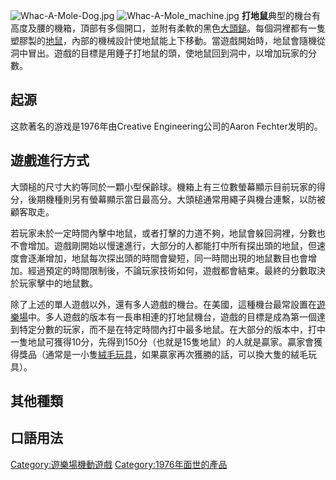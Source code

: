 {{多個問題|
{{unreferenced|time=2016-01-07T09:16:41+00:00}}
{{Globalize}}
{{Expand language|1=en|time=2020-09-23T07:40:38+00:00}}
}}
[[File:Whac-A-Mole-Dog.jpg|thumb]]
[[File:Whac-A-Mole_machine.jpg|thumb]]
'''打地鼠'''典型的機台有高度及腰的機箱，頂部有多個開口，並附有柔軟的黑色[[大頭鎚|大頭鎚]]。每個洞裡都有一隻塑膠製的[[鼴科|地鼠]]，內部的機械設計使地鼠能上下移動。當遊戲開始時，地鼠會隨機從洞中冒出。遊戲的目標是用錘子打地鼠的頭，使地鼠回到洞中，以增加玩家的分數。

== 起源 ==
这款著名的游戏是1976年由Creative Engineering公司的Aaron Fechter发明的。

== 遊戲進行方式 ==
大頭槌的尺寸大約等同於一顆小型保齡球。機箱上有三位數螢幕顯示目前玩家的得分，後期機種則另有螢幕顯示當日最高分。大頭槌通常用繩子與機台連繫，以防被顧客取走。

若玩家未於一定時間內擊中地鼠，或者打擊的力道不夠，地鼠會躲回洞裡，分數也不會增加。遊戲剛開始以慢速進行，大部分的人都能打中所有探出頭的地鼠，但速度會逐漸增加，地鼠每次探出頭的時間會變短，同一時間出現的地鼠數目也會增加。經過預定的時間限制後，不論玩家技術如何，遊戲都會結束。最終的分數取決於玩家擊中的地鼠數。

除了上述的單人遊戲以外，還有多人遊戲的機台。在美國，這種機台最常設置在[[主題樂園|遊樂場]]中。多人遊戲的版本有一長串相連的打地鼠機台，遊戲的目標是成為第一個達到特定分數的玩家，而不是在特定時間內打中最多地鼠。在大部分的版本中，打中一隻地鼠可獲得10分，先得到150分（也就是15隻地鼠）的人就是贏家。贏家會獲得獎品（通常是一小隻[[毛絨玩具|絨毛玩具]]，如果贏家再次獲勝的話，可以換大隻的絨毛玩具）。

== 其他種類 ==

== 口語用法 ==
{{Commonscat|Whac-A-Mole}}
{{CVG-stub}}

[[Category:遊樂場機動遊戲|Category:遊樂場機動遊戲]]
[[Category:1976年面世的產品|Category:1976年面世的產品]]